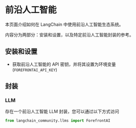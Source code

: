 # 前沿人工智能

本页面介绍如何在 LangChain 中使用前沿人工智能生态系统。

内容分为两部分：安装和设置，以及特定前沿人工智能封装的参考。

## 安装和设置

- 获取前沿人工智能的 API 密钥，并将其设置为环境变量 (`FOREFRONTAI_API_KEY`)

## 封装

### LLM

存在一个前沿人工智能 LLM 封装，您可以通过以下方式访问

```python
from langchain_community.llms import ForefrontAI
```